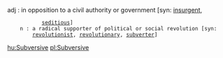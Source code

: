 adj : in opposition to a civil authority or government [syn: [[insurgent]],
            [[seditious]]]
     n : a radical supporter of political or social revolution [syn:
         [[revolutionist]], [[revolutionary]], [[subverter]]]

[[hu:Subversive]]
[[pl:Subversive]]